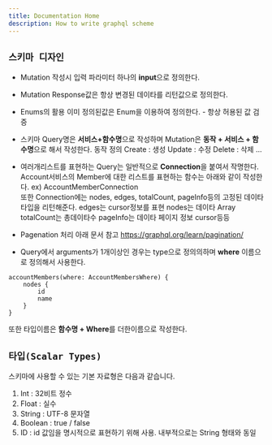 ```yaml
---
title: Documentation Home
description: How to write graphql scheme
---
```


## `스키마 디자인`
* Mutation 작성시 입력 파라미터 하나의 **input**으로 정의한다.  
* Mutation Response값은 항상 변경된 데이타를 리턴값으로 정의한다. 
* Enums의 활용 이미 정의된값은 Enum을 이용하여 정의한다. -  항상 허용된 값 검증
* 스키마 Query명은 **서비스+함수명**으로 작성하며 Mutation은 **동작 + 서비스 + 함수명**으로 해서 작성한다. 
동작 정의 
Create : 생성
Update : 수정 
Delete : 삭제
... 

* 여러개리스트를 표현하는 Query는 일반적으로 **Connection**을 붙여서 작명한다. 
Account서비스의 Member에 대한 리스트를 표현하는 함수는 아래와 같이 작성한다. 
ex) AccountMemberConnection  
또한 Connection에는 nodes, edges, totalCount, pageInfo등의 고정된 데이타 타입을 리턴해준다. 
edges는 cursor정보를 표현 
nodes는 데이타 Array
totalCount는 총데이타수 
pageInfo는 데이타 페이지 정보 cursor등등
* Pagenation 처리 아래 문서 참고
https://graphql.org/learn/pagination/
* Query에서 arguments가 1개이상인 경우는 type으로 정의의하며 **where** 이름으로 정의해서 사용한다. 

```js:title=ex)accountMembers
accountMembers(where: AccountMembersWhere) {
    nodes {
        id
        name
    }
}
```

또한 타입이름은 **함수명 + Where**를 더한이름으로 작성한다. 


## `타입(Scalar Types)`

스키마에 사용할 수 있는 기본 자료형은 다음과 같습니다.


1. Int : 32비트 정수
2. Float : 실수
3. String : UTF-8 문자열
4. Boolean : true / false
5. ID : id 값임을 명시적으로 표현하기 위해 사용. 내부적으로는 String 형태와 동일
